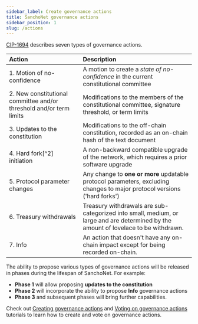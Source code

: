 ```yaml
---
sidebar_label: Create governance actions
title: SanchoNet governance actions  
sidebar_position: 1
slug: /actions
---
```


[CIP-1694](https://cips.cardano.org/cips/cip1694/) describes seven types of governance actions. 

| Action                                                              | Description |
| :---                                                                | :--- |
| 1. Motion of no-confidence                                          | A motion to create a _state of no-confidence_ in the current constitutional committee |
| 2. New constitutional committee and/or threshold and/or term limits | Modifications to the members of the constitutional committee, signature threshold, or term limits|
| 3. Updates to the constitution                                      | Modifications to the off-chain constitution, recorded as an on-chain hash of the text document |
| 4. Hard fork[^2] initiation                                         | A non-backward compatible upgrade of the network, which requires a prior software upgrade |
| 5. Protocol parameter changes                                       | Any change to **one or more** updatable protocol parameters, excluding changes to major protocol versions ('hard forks') |
| 6. Treasury withdrawals                                             | Treasury withdrawals are sub-categorized into small, medium, or large and are determined by the amount of lovelace to be withdrawn. |
| 7. Info                                                             | An action that doesn't have any on-chain impact except for being recorded on-chain. |

The ability to propose various types of governance actions will be released in phases during the lifespan of SanchoNet. For example:

* **Phase 1** will allow proposing **updates to the constitution** 
* **Phase 2** will incorporate the ability to propose **Info** governance actions
* **Phase 3** and subsequent phases will bring further capabilities.

Check out [Creating governance actions](../tutorials/create-action.mdx) and [Voting on governance actions](../tutorials/vote-actions.mdx) tutorials to learn how to create and vote on governance actions.

